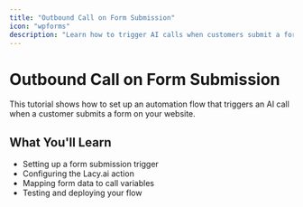 ```yaml
---
title: "Outbound Call on Form Submission"
icon: "wpforms"
description: "Learn how to trigger AI calls when customers submit a form"
---
```


# Outbound Call on Form Submission

This tutorial shows how to set up an automation flow that triggers an AI call when a customer submits a form on your website.


## What You'll Learn

- Setting up a form submission trigger
- Configuring the Lacy.ai action
- Mapping form data to call variables
- Testing and deploying your flow
